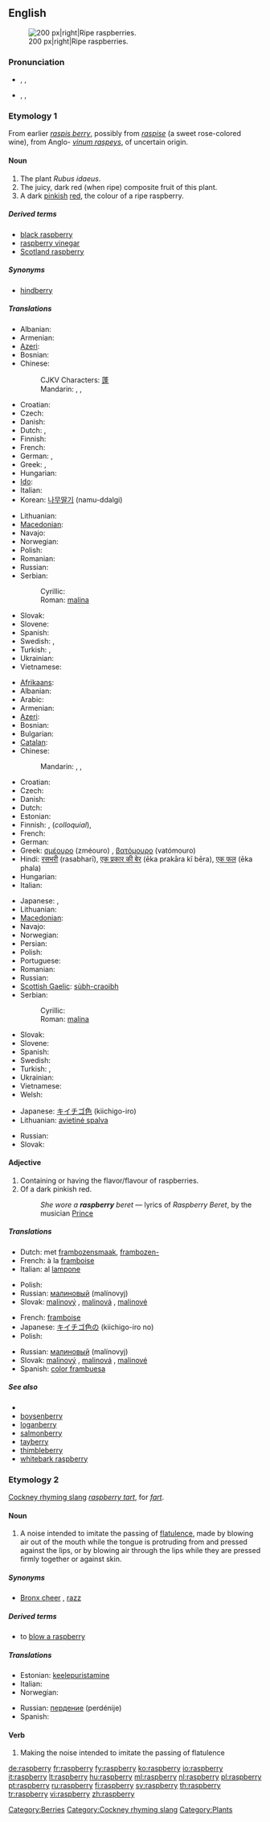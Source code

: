 ==English==
{{wikipedia}}
[[Image:Raspberries05.jpg|thumb|200 px|right|Ripe raspberries.]]

===Pronunciation===
<!--Note that the "p" is silent-->
* {{a|UK}} {{enPR|räz'brē}}, {{IPA|/ˈrɑːzbri/}}, {{SAMPA|/"rA:zbri/}}
* {{a|US}} {{enPR|răz'bĕ"rē}}, {{IPA|/ˈræzˌbɛri/}}, {{SAMPA|/"r{z%bEri/}}

===Etymology 1===
From earlier ''[[raspis berry]]'', possibly from ''[[raspise]]'' (a sweet rose-colored wine), from Anglo-{{etyl|la}} ''[[vinum raspeys]]'', of uncertain origin.

====Noun====
{{en-noun|raspberries}}

# The plant ''Rubus idaeus''.
# The juicy, dark red (when ripe) composite fruit of this plant.
# A dark [[pinkish]] [[red]], the colour of a ripe raspberry.
#: {{color panel|B3346C}}

=====Derived terms=====
* [[black raspberry]]
* [[raspberry vinegar]]
* [[Scotland raspberry]]

=====Synonyms=====
* {{gloss|obsolete}} [[hindberry]]

=====Translations=====
{{trans-top|the plant ''Rubus idaeus''}}
* Albanian: {{t|sq|mjedër|xs=Albanian}}
* Armenian: {{t-|hy|ազնվամորի|tr=aznvamori}}
* [[Azeri]]: {{t|az|moruq|xs=Azeri}}
* Bosnian: {{t-|bs|malina|f}}
* Chinese:
*: CJKV Characters: [[蓬]]
*: Mandarin: {{t|cmn|懸鉤子|sc=Hani}},  {{t|cmn|悬钩子|tr=xuángōuzi|sc=Hani}}, {{t-|cmn|覆盆子|tr=fùpénzi|sc=Hani}}
* Croatian: {{t+|hr|malina|f|alt=màlina}}
* Czech: {{t+|cs|malina|f}}
* Danish: {{t|da|hindbær|c}}
* Dutch: {{t|nl|frambozenstruik|m}}, {{t+|nl|framboos|m}}
* Finnish: {{t+|fi|vadelma}}
* French: {{t+|fr|framboisier|m}}
* German: {{t+|de|Himbeere|f}}, {{t|de|Himbeerstrauch|m}}
* Greek: {{t|el|σμεουριά|f|tr=zmeouriá}}, {{t|el|βατομουριά|f|tr=vatomouriá}}
* Hungarian: {{t+|hu|málna}}
* [[Ido]]: {{t+|io|frambo|xs=Ido}}
* Italian: {{t+|it|lampone|m}}
* Korean: [[나무딸기]] (namu-ddalgi)
{{trans-mid}}
* Lithuanian: {{t+|lt|avietė|f|xs=Lithuanian}}
* [[Macedonian]]: {{t-|mk|малина|f|tr=málina}}
* Navajo: {{tø|nv|dzidzé łikaní dinilchíʼígíí}}
* Norwegian: {{t|no|bringebærbusk|m}}
* Polish: {{t+|pl|malina|f}}
* Romanian: {{t|ro|zmeur|m}}
* Russian: {{t+|ru|малина|f|tr=malína}}
* Serbian:
*: Cyrillic: {{t-|sr|малина|f|sc=Cyrl}}
*: Roman: [[malina#Serbian|malina]] {{f}}
* Slovak: {{t-|sk|malina|f}}
* Slovene: {{t+|sl|malina|f}}
* Spanish: {{t|es|frambueso|m}}
* Swedish: {{t|sv|hallonbuske|c}}, {{t|sv|hallonsnår|n}}
* Turkish: {{t+|tr|ahududu}}, {{t-|tr|frambuaz}}
* Ukrainian: {{t-|uk|малина|f|tr=malína|xs=Ukrainian}}
* Vietnamese: {{t|vi|mâm xôi|xs=Vietnamese}}
{{trans-bottom}}

{{trans-top|the fruit of ''Rubus idaeus''}}
* [[Afrikaans]]: {{t+|af|framboos|xs=Afrikaans}}
* Albanian: {{t|sq|manaferrë|f|xs=Albanian}}
* Arabic: {{t|ar|توت العليق|m|tr=tuut al-3allayq}}
* Armenian: {{t-|hy|ազնվամորի|tr=aznvamori}}
* [[Azeri]]: {{t|az|moruq|xs=Azeri}}
* Bosnian: {{t-|bs|malina|f}}
* Bulgarian: {{t-|bg|малина|f|tr=malína}}
* [[Catalan]]: {{t+|ca|gerd|m}}
* Chinese:
*: Mandarin: {{t-|cmn|覆盆子|tr=fùpénzi|sc=Hani}}, {{t|cmn|懸鉤子|sc=Hani}},  {{t|cmn|悬钩子|tr=xuángōuzi|sc=Hani}}
* Croatian: {{t+|hr|malina|f|alt=màlina}}
* Czech: {{t+|cs|malina|f}}
* Danish: {{t|da|hindbær|n}}
* Dutch: {{t+|nl|framboos|m}}
* Estonian: {{t-|et|vaarikas}}
* Finnish: {{t+|fi|vadelma}}, {{t+|fi|vattu}} (''colloquial''),  {{t+|fi|vadelma}}
* French: {{t+|fr|framboise|f}}
* German: {{t+|de|Himbeere|f}}
* Greek: [[σμέουρο]] (zméouro) {{n}}, [[βατόμουρο]] (vatómouro) {{n}}
* Hindi: [[रसभरी]] (rasabharī), [[एक प्रकार की बेर]] (ēka prakāra kī bēra), [[एक फल]] (ēka phala)
* Hungarian: {{t+|hu|málna}}
* Italian: {{t+|it|lampone|m}}
{{trans-mid}}
* Japanese: {{t|ja|キイチゴ|tr=kiíchigo}}, {{t|ja|ラズベリー|tr=rázuberī}}
* Lithuanian: {{t+|lt|avietė|f|xs=Lithuanian}}
* [[Macedonian]]: {{t-|mk|малина|f|tr=málina}}
* Navajo: {{tø|nv|dzidzé łikaní dinilchíʼígíí}}
* Norwegian: {{t|no|bringebær|n}}
* Persian: {{t|fa|تمشک|tr=tameshk|xs=Persian}}
* Polish: {{t+|pl|malina|f}}
* Portuguese: {{t+|pt|framboesa|f}}
* Romanian: {{t+|ro|zmeură|f}}
* Russian: {{t+|ru|малина|f|tr=malína}}
* [[Scottish Gaelic]]: [[sùbh-craoibh]] {{f}}
* Serbian:
*: Cyrillic: {{t-|sr|малина|f|sc=Cyrl}}
*: Roman: [[malina#Serbian|malina]] {{f}}
* Slovak: {{t-|sk|malina|f}}
* Slovene: {{t+|sl|malina|f}}
* Spanish: {{t+|es|frambuesa|f}}
* Swedish: {{t+|sv|hallon|n}}
* Turkish: {{t+|tr|ahududu}},{{t-|tr|frambuaz}}
* Ukrainian: {{t-|uk|малина|f|tr=malína|xs=Ukrainian}}
* Vietnamese: {{t|vi|mâm xôi|xs=Vietnamese}}
* Welsh: {{t-|cy|mafonen|f|xs=Welsh}}
{{trans-bottom}}

{{trans-top|the colour}}
* Japanese: [[キイチゴ色]] (kiichigo-iro)
* Lithuanian: [[avietinė spalva]] {{m}}
{{trans-mid}}
* Russian: {{t+|ru|малиновый|tr=malínovyj}}
* Slovak: {{t-|sk|malinový}}
{{trans-bottom}}

====Adjective====
{{en-adj|-}}

# Containing or having the flavor/flavour of raspberries.
# Of a dark pinkish red.
#: ''She wore a '''raspberry''' beret'' &mdash; lyrics of ''Raspberry Beret'', by the musician [[w:Prince_(artist)|Prince]]

=====Translations=====
{{trans-top|containing or having the flavor/flavour of raspherries}}
* Dutch: met [[frambozensmaak]], [[frambozen-]]
* French: à la [[framboise]]
* Italian: al [[lampone]]
{{trans-mid}}
* Polish: {{t+|pl|malinowy|m}}
* Russian: [[малиновый]] (malínovyj)
* Slovak: [[malinový]] {{m}}, [[malinová]] {{f}}, [[malinové]] {{n}}
{{trans-bottom}}

{{trans-top|the colour}}
* French: [[framboise]] {{inv}}
* Japanese: [[キイチゴ色]]の (kiichigo-iro no)
* Polish: {{t+|pl|malinowy|m}}
{{trans-mid}}
* Russian: [[малиновый]] (malínovyj)
* Slovak: [[malinový]] {{m}}, [[malinová]] {{f}}, [[malinové]] {{n}}
* Spanish: [[color frambuesa]]
{{trans-bottom}}

=====See also=====
* {{list|en|reds}}
* [[boysenberry]]
* [[loganberry]]
* [[salmonberry]]
* [[tayberry]]
* [[thimbleberry]]
* [[whitebark raspberry]]

===Etymology 2===
[[Cockney rhyming slang]] ''[[raspberry tart]]'', for ''[[fart]]''.

====Noun====
{{en-noun|raspberries}}

# {{pejorative|colloquial}} A noise intended to imitate the passing of [[flatulence]], made by blowing air out of the mouth while the tongue is protruding from and pressed against the lips, or by blowing air through the lips while they are pressed firmly together or against skin.

=====Synonyms=====
* {{sense|noise}} [[Bronx cheer]] {{i|US}}, [[razz]]

=====Derived terms=====
* to [[blow a raspberry]]

=====Translations=====
{{trans-top|noise imitative of a fart}}
* Estonian: [[keelepuristamine]]
* Italian: {{t-|it|pernacchia|f}}
* Norwegian: {{t-|no|prompelyd|m}}
{{trans-mid}}
* Russian: [[пердение]] (perdénije) {{n}}
* Spanish: {{t|es|pedorreta}}
{{trans-bottom}}

====Verb====
{{en-verb|raspberr|i|ed}}

# {{colloquial}} Making the noise intended to imitate the passing of flatulence

[[Category:Berries]]
[[Category:Cockney rhyming slang]]
[[Category:Plants]]

[[de:raspberry]]
[[fr:raspberry]]
[[fy:raspberry]]
[[ko:raspberry]]
[[io:raspberry]]
[[it:raspberry]]
[[lt:raspberry]]
[[hu:raspberry]]
[[ml:raspberry]]
[[nl:raspberry]]
[[pl:raspberry]]
[[pt:raspberry]]
[[ru:raspberry]]
[[fi:raspberry]]
[[sv:raspberry]]
[[th:raspberry]]
[[tr:raspberry]]
[[vi:raspberry]]
[[zh:raspberry]]